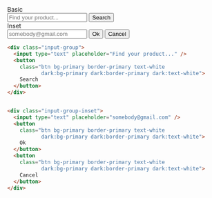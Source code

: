
<DemoCard title="Input groups">

<div className="grid gap-x-6 gap-y-4 xl:grid-cols-2">
	<div className="space-y-1">
		<label>Basic</label>
		<div className="input-group">
			<input type="text" placeholder="Find your product..." defaultValue="" />
			<button className="btn bg-primary border-primary text-white dark:bg-primary dark:border-primary dark:text-white">Search</button>
		</div>
	</div>
	<div className="space-y-1">
		<label>Inset</label>
		<div className="input-group-inset">
			<input type="text" placeholder="somebody@gmail.com" defaultValue="" />
			<button className="btn bg-primary border-primary text-white dark:bg-primary dark:border-primary dark:text-white">Ok</button>
			<button className="btn bg-primary border-primary text-white dark:bg-primary dark:border-primary dark:text-white">Cancel</button>
		</div>
	</div>
</div>


```html
<div class="input-group">
  <input type="text" placeholder="Find your product..." />
  <button
    class="btn bg-primary border-primary text-white 
           dark:bg-primary dark:border-primary dark:text-white">
    Search
  </button>
</div>


<div class="input-group-inset">
  <input type="text" placeholder="somebody@gmail.com" />
  <button
    class="btn bg-primary border-primary text-white 
           dark:bg-primary dark:border-primary dark:text-white">
    Ok
  </button>
  <button
    class="btn bg-primary border-primary text-white 
           dark:bg-primary dark:border-primary dark:text-white">
    Cancel
  </button>
</div>
```
</DemoCard>